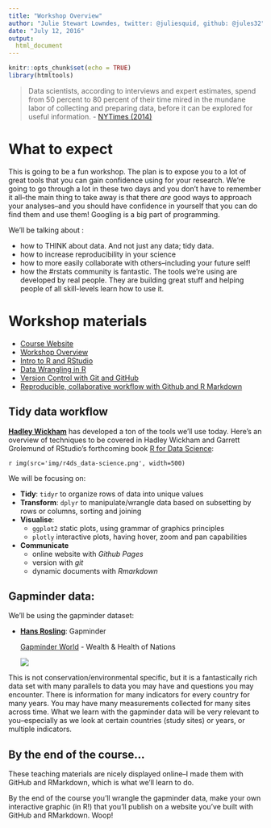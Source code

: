 ```yaml
---
title: "Workshop Overview"
author: "Julie Stewart Lowndes, twitter: @juliesquid, github: @jules32"
date: "July 12, 2016"
output: 
  html_document
---
```


```r
knitr::opts_chunk$set(echo = TRUE)
library(htmltools)
```


> Data scientists, according to interviews and expert estimates, spend from 50 percent to 80 percent of their time mired in the mundane labor of collecting and preparing data, before it can be explored for useful information. - [NYTimes (2014)](http://www.nytimes.com/2014/08/18/technology/for-big-data-scientists-hurdle-to-insights-is-janitor-work.html)

# What to expect

This is going to be a fun workshop. The plan is to expose you to a lot of great tools that you can gain confidence using for your research. We're going to go through a lot in these two days and you don't have to remember it all--the main thing to take away is that there *are* good ways to approach your analyses--and you should have confidence in yourself that you can do find them and use them! Googling is a big part of programming. 

We'll be talking about : 

- how to THINK about data. And not just any data; tidy data.
- how to increase reproducibility in your science
- how to more easily collaborate with others--including your future self!
- how the #rstats community is fantastic. The tools we're using are developed by real people. They are building great stuff and helping people of all skill-levels learn how to use it. 

# Workshop materials 

- [Course Website](http://jules32.github.io/2016-07-12-Oxford/)
- [Workshop Overview](http://jules32.github.io/2016-07-12-Oxford/overview/)
- [Intro to R and RStudio](http://jules32.github.io/2016-07-12-Oxford/R_RStudio/) 
- [Data Wrangling in R](http://jules32.github.io/2016-07-12-Oxford/dplyr_tidyr/) 
- [Version Control with Git and GitHub](http://jules32.github.io/2016-07-12-Oxford/git/)
- [Reproducible, collaborative workflow with Github and R Markdown](http://jules32.github.io/2016-07-12-Oxford/workflow/)

## Tidy data workflow

[**Hadley Wickham**](http://hadley.nz/) has developed a ton of the tools we'll use today. 
Here's an overview of techniques to be covered in Hadley Wickham and Garrett Grolemund of RStudio's forthcoming book [R for Data Science](http://r4ds.had.co.nz/):

`r img(src='img/r4ds_data-science.png', width=500)`

We will be focusing on: 

- **Tidy**: `tidyr` to organize rows of data into unique values
- **Transform**: `dplyr` to manipulate/wrangle data based on subsetting by rows or columns, sorting and joining
- **Visualise**: 
    - `ggplot2` static plots, using grammar of graphics principles
    - `plotly` interactive plots, having hover, zoom and pan capabilities
- **Communicate**
    - online website with _Github Pages_
    - version with _git_
    - dynamic documents with _Rmarkdown_
    
## Gapminder data: 
We'll be using the gapminder dataset:

- [**Hans Rosling**](https://www.ted.com/speakers/hans_rosling): Gapminder

    [Gapminder World](http://www.gapminder.org/world) - Wealth & Health of Nations

    [![](img/gapminder-world_motion-chart.png)](http://www.gapminder.org/world)

This is not conservation/environmental specific, but it is a fantastically rich data set with many parallels to data you may have and questions you may encounter. There is information for many indicators for every country for many years. You may have many measurements collected for many sites across time. What we learn with the gapminder data will be very relevant to you--especially as we look at certain countries (study sites) or years, or multiple indicators. 

## By the end of the course...

These teaching materials are nicely displayed online--I made them with GitHub and RMarkdown, which is what we'll learn to do.

By the end of the course you'll wrangle the gapminder data, make your own interactive graphic (in R!) that you'll publish on a website you've built with GitHub and RMarkdown. Woop!
